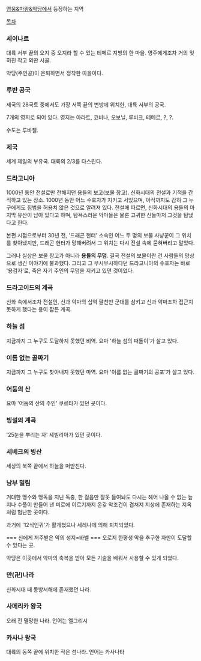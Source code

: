 [[영웅&마왕&악당]]에서 등장하는 지역

[[목차]]
=== 세이나르 ===
대륙 서부 끝의 오지 중 오지라 할 수 있는 테메르 지방의 한 마을. 영주에게조차 거의 잊혀진 작고 외딴 시골. 

악당(주인공)이 은퇴하면서 정착한 마을이다.

=== 루반 공국 ===
제국의 28국토 중에서도 가장 서쪽 끝의 변방에 위치한, 대륙 서부의 공국. 

7개의 영지로 되어 있다. 영지는 아라트, 코비나, 오보닐, 루비크, 테메르, ?, ?. 

수도는 루바젤.

=== 제국 ===
세계 제일의 부유국. 대륙의 2/3를 다스린다.

=== 드라고니아 ===
1000년 동안 전설로만 전해지던 용들의 보고(보물 창고). 신화시대의 전설과 기적을 간직하고 있는 장소. 1000년 동안 어느 수호자가 지키고 서있으며, 아직까지도 감히 그 누구에게도 침범을 허용치 않은 것으로 알려져 있다. 전설에 따르면, 신화시대의 용들의 마지막 유산이 남아 있다고 하며, 탐욕스러운 악마들은 물론 고귀한 신들마저 그것을 탐냈다고 한다.

본편 시점으로부터 30년 전, '드래곤 헌터' 소속인 어느 두 명의 보물 사냥꾼이 그 위치를 찾아냈지만, 드래곤 헌터가 망해버려서 그 위치는 다시 전설 속에 묻혀버리고 말았다.

그러나 실상은 보물 창고가 아니라 '''용들의 무덤'''. 결국 전설의 보물이란 건 사람들의 망상으로 생긴 이야기에 불과했다. 그리고 그 무시무시하다던 드라고니아의 수호자는 바로 '용검자'로, 죽은 자기 주인의 무덤을 지키고 있던 것이었다.

=== 드라고이드의 계곡 ===
신화 속에서조차 전설인, 신과 악마의 십억 팔천만 군대를 삼키고 신과 악마조차 접근치 못하게 했다는 용이 잠든 계곡.

=== 하늘 섬 ===
지금까지 그 누구도 도달하지 못했던 비역. 요마 '하늘 섬의 떠돌이'가 살고 있다.

=== 이름 없는 골짜기 ===
지금까지 그 누구도 찾아내지 못했던 마역. 요마 '이름 없는 골짜기의 공포'가 살고 있다.

=== 어둠의 산 ===
요마 '어둠의 산의 주인' 쿠르타가 있던 곳이다.

=== 빙설의 계곡 ===
'25눈을 뿌리는 자' 세빌리아가 있던 곳이다.

=== 세베크의 빙산 ===
세상의 북쪽 끝에서 하늘을 떠받친다.

=== 남부 밀림 ===
거대한 맹수와 맹독을 지닌 독충, 한 걸음만 잘못 들여놔도 다시는 헤어 나올 수 없는 늪지나 수풀이 만들어 낸 미로에 이르기까지 온갖 악조건이 겹쳐져 지상에 존재하는 지옥처럼 험난한 곳이다. 

과거에 '12식인귀'가 활개쳤으나 세레나에 의해 퇴치되었다.

=== 신에게 저주받은 악의 성지=바벨 ===
오로지 한평생 악을 추구한 자만이 도달할 수 있다는 곳. 

악당은 이곳에서 악마의 축복을 받아 모든 기술을 배워서 사용할 수 있게 되었다.

=== 만(卍)나라 ===
신화시대 때 동방서해에 존재했던 나라.

=== 사메리카 왕국 ===
오래 전 멸망한 나라. 언어는 엘그리시

=== 카사나 왕국 ===
대륙의 동쪽 끝에 위치한 작은 섬나라. 언어는 카사나타
